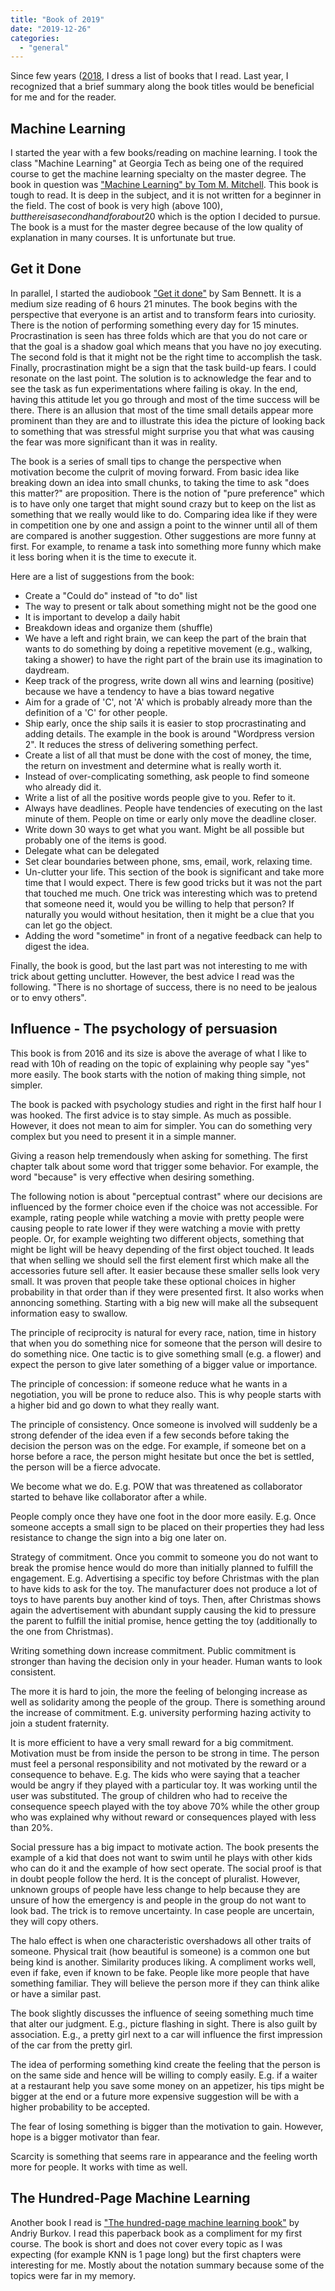 ```yaml
---
title: "Book of 2019"
date: "2019-12-26"
categories: 
  - "general"
---
```


Since few years ([2018](book-of-2018), I dress a list of books that I read. Last year, I recognized that a brief summary along the book titles would be beneficial for me and for the reader.

## Machine Learning

I started the year with a few books/reading on machine learning. I took the class "Machine Learning" at Georgia Tech as being one of the required course to get the machine learning specialty on the master degree. The book in question was ["Machine Learning" by Tom M. Mitchell](https://www.amazon.com/Machine-Learning-Tom-M-Mitchell/dp/0070428077). This book is tough to read. It is deep in the subject, and it is not written for a beginner in the field. The cost of book is very high (above 100$), but there is a second hand for about 20$ which is the option I decided to pursue. The book is a must for the master degree because of the low quality of explanation in many courses. It is unfortunate but true.

## Get it Done

In parallel, I started the audiobook ["Get it done"](https://www.amazon.com/Get-Done-Procrastination-Creative-Minutes/dp/1608682102) by Sam Bennett. It is a medium size reading of 6 hours 21 minutes. The book begins with the perspective that everyone is an artist and to transform fears into curiosity. There is the notion of performing something every day for 15 minutes. Procrastination is seen has three folds which are that you do not care or that the goal is a shadow goal which means that you have no joy executing. The second fold is that it might not be the right time to accomplish the task. Finally, procrastination might be a sign that the task build-up fears. I could resonate on the last point. The solution is to acknowledge the fear and to see the task as fun experimentations where failing is okay. In the end, having this attitude let you go through and most of the time success will be there. There is an allusion that most of the time small details appear more prominent than they are and to illustrate this idea the picture of looking back to something that was stressful might surprise you that what was causing the fear was more significant than it was in reality.

The book is a series of small tips to change the perspective when motivation become the culprit of moving forward. From basic idea like breaking down an idea into small chunks, to taking the time to ask "does this matter?" are proposition. There is the notion of "pure preference" which is to have only one target that might sound crazy but to keep on the list as something that we really would like to do. Comparing idea like if they were in competition one by one and assign a point to the winner until all of them are compared is another suggestion. Other suggestions are more funny at first. For example, to rename a task into something more funny which make it less boring when it is the time to execute it.

Here are a list of suggestions from the book:

- Create a "Could do" instead of "to do" list
- The way to present or talk about something might not be the good one
- It is important to develop a daily habit
- Breakdown ideas and organize them (shuffle)
- We have a left and right brain, we can keep the part of the brain that wants to do something by doing a repetitive movement (e.g., walking, taking a shower) to have the right part of the brain use its imagination to daydream.
- Keep track of the progress, write down all wins and learning (positive) because we have a tendency to have a bias toward negative
- Aim for a grade of 'C', not 'A' which is probably already more than the definition of a 'C' for other people.
- Ship early, once the ship sails it is easier to stop procrastinating and adding details. The example in the book is around "Wordpress version 2". It reduces the stress of delivering something perfect.
- Create a list of all that must be done with the cost of money, the time, the return on investment and determine what is really worth it.
- Instead of over-complicating something, ask people to find someone who already did it.
- Write a list of all the positive words people give to you. Refer to it.
- Always have deadlines. People have tendencies of executing on the last minute of them. People on time or early only move the deadline closer.
- Write down 30 ways to get what you want. Might be all possible but probably one of the items is good.
- Delegate what can be delegated
- Set clear boundaries between phone, sms, email, work, relaxing time.
- Un-clutter your life. This section of the book is significant and take more time that I would expect. There is few good tricks but it was not the part that touched me much. One trick was interesting which was to pretend that someone need it, would you be willing to help that person? If naturally you would without hesitation, then it might be a clue that you can let go the object.
- Adding the word "sometime" in front of a negative feedback can help to digest the idea.

Finally, the book is good, but the last part was not interesting to me with trick about getting unclutter. However, the best advice I read was the following. "There is no shortage of success, there is no need to be jealous or to envy others".

## Influence - The psychology of persuasion

This book is from 2016 and its size is above the average of what I like to read with 10h of reading on the topic of explaining why people say "yes" more easily. The book starts with the notion of making thing simple, not simpler.

The book is packed with psychology studies and right in the first half hour I was hooked. The first advice is to stay simple. As much as possible. However, it does not mean to aim for simpler. You can do something very complex but you need to present it in a simple manner.

Giving a reason help tremendously when asking for something. The first chapter talk about some word that trigger some behavior. For example, the word "because" is very effective when desiring something.

The following notion is about "perceptual contrast" where our decisions are influenced by the former choice even if the choice was not accessible. For example, rating people while watching a movie with pretty people were causing people to rate lower if they were watching a movie with pretty people. Or, for example weighting two different objects, something that might be light will be heavy depending of the first object touched. It leads that when selling we should sell the first element first which make all the accessories future sell after. It easier because these smaller sells look very small. It was proven that people take these optional choices in higher probability in that order than if they were presented first. It also works when annoncing something. Starting with a big new will make all the subsequent information easy to swallow.

The principle of reciprocity is natural for every race, nation, time in history that when you do something nice for someone that the person will desire to do something nice. One tactic is to give something small (e.g. a flower) and expect the person to give later something of a bigger value or importance.

The principle of concession: if someone reduce what he wants in a negotiation, you will be prone to reduce also. This is why people starts with a higher bid and go down to what they really want.

The principle of consistency. Once someone is involved will suddenly be a strong defender of the idea even if a few seconds before taking the decision the person was on the edge. For example, if someone bet on a horse before a race, the person might hesitate but once the bet is settled, the person will be a fierce advocate.

We become what we do. E.g. POW that was threatened as collaborator started to behave like collaborator after a while.

People comply once they have one foot in the door more easily. E.g. Once someone accepts a small sign to be placed on their properties they had less resistance to change the sign into a big one later on.

Strategy of commitment. Once you commit to someone you do not want to break the promise hence would do more than initially planned to fulfill the engagement. E.g. Advertising a specific toy before Christmas with the plan to have kids to ask for the toy. The manufacturer does not produce a lot of toys to have parents buy another kind of toys. Then, after Christmas shows again the advertisement with abundant supply causing the kid to pressure the parent to fulfill the initial promise, hence getting the toy (additionally to the one from Christmas).

Writing something down increase commitment. Public commitment is stronger than having the decision only in your header. Human wants to look consistent.

The more it is hard to join, the more the feeling of belonging increase as well as solidarity among the people of the group. There is something around the increase of commitment. E.g. university performing hazing activity to join a student fraternity.

It is more efficient to have a very small reward for a big commitment. Motivation must be from inside the person to be strong in time. The person must feel a personal responsibility and not motivated by the reward or a consequence to behave. E.g. The kids who were saying that a teacher would be angry if they played with a particular toy. It was working until the user was substituted. The group of children who had to receive the consequence speech played with the toy above 70% while the other group who was explained why without reward or consequences played with less than 20%.

Social pressure has a big impact to motivate action. The book presents the example of a kid that does not want to swim until he plays with other kids who can do it and the example of how sect operate. The social proof is that in doubt people follow the herd. It is the concept of pluralist. However, unknown groups of people have less change to help because they are unsure of how the emergency is and people in the group do not want to look bad. The trick is to remove uncertainty. In case people are uncertain, they will copy others.

The halo effect is when one characteristic overshadows all other traits of someone. Physical trait (how beautiful is someone) is a common one but being kind is another. Similarity produces liking. A compliment works well, even if fake, even if known to be fake. People like more people that have something familiar. They will believe the person more if they can think alike or have a similar past.

The book slightly discusses the influence of seeing something much time that alter our judgment. E.g., picture flashing in sight. There is also guilt by association. E.g., a pretty girl next to a car will influence the first impression of the car from the pretty girl.

The idea of performing something kind create the feeling that the person is on the same side and hence will be willing to comply easily. E.g. if a waiter at a restaurant help you save some money on an appetizer, his tips might be bigger at the end or a future more expensive suggestion will be with a higher probability to be accepted.

The fear of losing something is bigger than the motivation to gain. However, hope is a bigger motivator than fear.

Scarcity is something that seems rare in appearance and the feeling worth more for people. It works with time as well.

## The Hundred-Page Machine Learning

Another book I read is ["The hundred-page machine learning book"](http://themlbook.com/) by Andriy Burkov. I read this paperback book as a compliment for my first course. The book is short and does not cover every topic as I was expecting (for example KNN is 1 page long) but the first chapters were interesting for me. Mostly about the notation summary because some of the topics were far in my memory.
